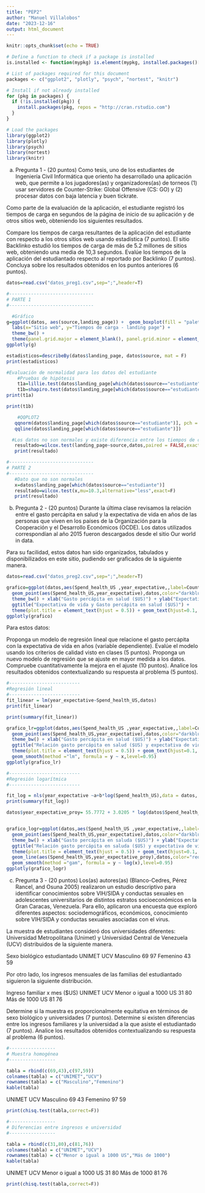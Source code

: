 ```yaml
---
title: "PEP2"
author: "Manuel Villalobos"
date: "2023-12-16"
output: html_document
---
```


```r
knitr::opts_chunk$set(echo = TRUE)

# Define a function to check if a package is installed
is.installed <- function(mypkg) is.element(mypkg, installed.packages()[,1])

# List of packages required for this document
packages <- c("ggplot2", "plotly", "psych", "nortest", "knitr")

# Install if not already installed
for (pkg in packages) {
  if (!is.installed(pkg)) {
    install.packages(pkg, repos = "http://cran.rstudio.com")
  }
}

# Load the packages
library(ggplot2)
library(plotly)
library(psych)
library(nortest)
library(knitr)
```

a. Pregunta 1 - (20 puntos)
Como tesis, uno de los estudiantes de Ingeniería Civil Informática que oriento ha desarrollado una aplicación web, que permite a los jugadores(as) y organizadores(as) de torneos (1) usar servidores de Counter-Strike: Global Offensive (CS: GO) y (2) procesar datos con baja latencia y buen tickrate.

Como parte de la evaluación de la aplicación, el estudiante registró los tiempos de carga en segundos de la página de inicio de su aplicación y de otros sitios web, obteniendo los siguientes resultados.

Compare los tiempos de carga resultantes de la aplicación del estudiante con respecto a los otros sitios web usando estadística (7 puntos).
El sitio Backlinko estudió los tiempos de carga de más de 5.2 millones de sitios web, obteniendo una media de 10,3 segundos. Evalúe los tiempos de la aplicación del estudiantado respecto al reportado por Backlinko (7 puntos).
Concluya sobre los resultados obtenidos en los puntos anteriores (6 puntos).

```r
datos=read.csv("datos_preg1.csv",sep=";",header=T)

#-------------------------------
# PARTE 1
#-------------------------------

  #Gráfico
g=ggplot(datos, aes(source,landing_page)) +  geom_boxplot(fill = "paleturquoise", color = "cadetblue4") + 
  labs(x="Sitio web", y="Tiempos de carga - landing page") +
  theme_bw() +
  theme(panel.grid.major = element_blank(), panel.grid.minor = element_blank()) + theme(text = element_text(size = 12)) 
ggplotly(g)
```

```r
estadisticos=describeBy(datos$landing_page, datos$source, mat = F)
print(estadisticos)
```

```r
#Evaluación de normalidad para los datos del estudiante
    #Pruebas de hipótesis
    t1a=lillie.test(datos$landing_page[which(datos$source=="estudiante")])
    t1b=shapiro.test(datos$landing_page[which(datos$source=="estudiante")])
print(t1a)
```

```r
print(t1b)
```

```r
    #QQPLOT2
   qqnorm(datos$landing_page[which(datos$source=="estudiante")], pch = 19, col = "darkblue")
   qqline(datos$landing_page[which(datos$source=="estudiante")])
```

```r
  #Los datos no son normales y existe diferencia entre los tiempos de carga con las otras web - para pior
   resultado=wilcox.test(landing_page~source,datos,paired = FALSE,exact=F)
   print(resultado)
```

```r
#-------------------------------
# PARTE 2
#-------------------------------
   #Dato que no son normales
   x=datos$landing_page[which(datos$source=="estudiante")]
   resultado=wilcox.test(x,mu=10.3,alternative="less",exact=F)
   print(resultado)
```

b. Pregunta 2 - (20 puntos)
Durante la última clase revisamos la relación entre el gasto percápita en salud y la expectativa de vida en años de las personas que viven en los países de la Organización para la Cooperación y el Desarrollo Económicos (OCDE). Los datos utilizados correspondían al año 2015 fueron descargados desde el sitio Our world in data.

Para su facilidad, estos datos han sido organizados, tabulados y disponibilizados en este sitio, pudiendo ser graficados de la siguiente manera.

```r
datos=read.csv("datos_preg2.csv",sep=";",header=T)

grafico=ggplot(datos,aes(Spend_health_US ,year_expectative,,label=Country)) + 
  geom_point(aes(Spend_health_US,year_expectative),datos,color="darkblue",alpha=0.4) +
  theme_bw() + xlab("Gasto percápita en salud ($US)") + ylab("Expectativa de vida en años") + 
  ggtitle("Expectativa de vida y Gasto percápita en salud ($US)") +
  theme(plot.title = element_text(hjust = 0.5)) + geom_text(hjust=0.1, vjust=0.1)
ggplotly(grafico)
```

Para estos datos:

Proponga un modelo de regresión lineal que relacione el gasto percápita con la expectativa de vida en años (variable dependiente). Evalúe el modelo usando los criterios de calidad visto en clases (5 puntos).
Proponga un nuevo modelo de regresión que se ajuste en mayor medida a los datos. Compruebe cuantitativamente la mejora en el ajuste (10 puntos).
Analice los resultados obtenidos contextualizando su respuesta al problema (5 puntos).

```r
#--------------------------
#Regresión lineal
#--------------------------
fit_linear = lm(year_expectative~Spend_health_US,datos)
print(fit_linear)
```

```r
print(summary(fit_linear))
```

```r
grafico_lr=ggplot(datos,aes(Spend_health_US ,year_expectative,,label=Country)) + 
  geom_point(aes(Spend_health_US,year_expectative),datos,color="darkblue",alpha=0.4) +
  theme_bw() + xlab("Gasto percápita en salud ($US)") + ylab("Expectativa de vida en años") + 
  ggtitle("Relación gasto percápita en salud ($US) y expectativa de vida para diferentes países") +
  theme(plot.title = element_text(hjust = 0.5)) + geom_text(hjust=0.1, vjust=0.1) +
  geom_smooth(method ="lm", formula = y ~ x,level=0.95)
ggplotly(grafico_lr)
```

```r
#--------------------------
#Regresión logarítmica
#--------------------------

fit_log = nls(year_expectative ~a+b*log(Spend_health_US),data = datos, start = list(a=1,b=1))
print(summary(fit_log))
```

```r
datos$year_expectative_proy= 55.7772 + 3.0205 * log(datos$Spend_health_US)


grafico_logr=ggplot(datos,aes(Spend_health_US ,year_expectative,,label=Country)) + 
  geom_point(aes(Spend_health_US,year_expectative),datos,color="darkblue",alpha=0.4) +
  theme_bw() + xlab("Gasto percápita en saluda ($US)") + ylab("Expectativa de vida en años") + 
  ggtitle("Relación gasto percápita en saluda ($US) y expectativa de vida para diferentes países") +
  theme(plot.title = element_text(hjust = 0.5)) + geom_text(hjust=0.1, vjust=0.1) +
  geom_line(aes(Spend_health_US,year_expectative_proy),datos,color="red",cex=1,alpha=0.5) +
  geom_smooth(method ="gam", formula = y ~ log(x),level=0.95)
ggplotly(grafico_logr)
```

c. Pregunta 3 - (20 puntos)
Los(as) autores(as) (Blanco-Cedres, Pérez Rancel, and Osuna 2005) realizaron un estudio descriptivo para identificar conocimientos sobre VIH/SIDA y conductas sexuales en adolescentes universitarios de distintos estratos socioeconómicos en la Gran Caracas, Venezuela. Para ello, aplicaron una encuesta que exploró diferentes aspectos: sociodemográficos, económicos, conocimiento sobre VIH/SIDA y conductas sexuales asociadas con el virus.

La muestra de estudiantes consideró dos universidades diferentes: Universidad Metropolitana (Unimet) y Universidad Central de Venezuela (UCV) distribuidos de la siguiente manera.

Sexo biológico estudiantado	UNIMET	UCV
Masculino	69	97
Femenino	43	59

Por otro lado, los ingresos mensuales de las familias del estudiantado siguieron la siguiente distribución.

Ingreso familiar x mes ($US)	UNIMET	UCV
Menor o igual a 1000 US	31	80
Más de 1000 US	81	76

Determine si la muestra es proporcionalmente equitativa en términos de sexo biológico y universidades (7 puntos).
Determine si existen diferencias entre los ingresos familiares y la universidad a la que asiste el estudiantado (7 puntos).
Analice los resultados obtenidos contextualizando su respuesta al problema (6 puntos).

```r
#-----------------
# Muestra homogénea
#-----------------

tabla = rbind(c(69,43),c(97,59))
colnames(tabla) = c("UNIMET","UCV")
rownames(tabla) = c("Masculino","Femenino")
kable(tabla)
```

UNIMET	UCV
Masculino	69	43
Femenino	97	59

```r
print(chisq.test(tabla,correct=F))
```

```r
#-----------------
# Diferencias entre ingresos e universidad
#-----------------

tabla = rbind(c(31,80),c(81,76))
colnames(tabla) = c("UNIMET","UCV")
rownames(tabla) = c("Menor o igual a 1000 US","Más de 1000")
kable(tabla)
```


UNIMET	UCV
Menor o igual a 1000 US	31	80
Más de 1000	81	76

```r
print(chisq.test(tabla,correct=F))
```